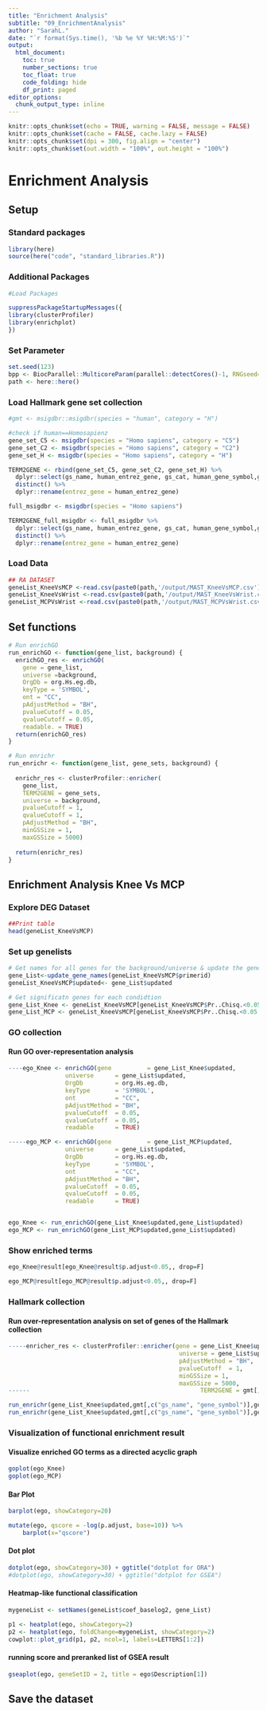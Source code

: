 ```yaml
---
title: "Enrichment Analysis"
subtitle: "09_EnrichmentAnalysis"
author: "SarahL."
date: "`r format(Sys.time(), '%b %e %Y %H:%M:%S')`"
output: 
  html_document:
    toc: true
    number_sections: true   
    toc_float: true
    code_folding: hide
    df_print: paged
editor_options:
  chunk_output_type: inline
---
```


```r
knitr::opts_chunk$set(echo = TRUE, warning = FALSE, message = FALSE)
knitr::opts_chunk$set(cache = FALSE, cache.lazy = FALSE)
knitr::opts_chunk$set(dpi = 300, fig.align = "center")
knitr::opts_chunk$set(out.width = "100%", out.height = "100%")
```


# Enrichment Analysis

## Setup

### Standard packages

```r
library(here)
source(here("code", "standard_libraries.R"))
```

### Additional Packages


```r
#Load Packages

suppressPackageStartupMessages({
library(clusterProfiler)
library(enrichplot)
})

```

### Set Parameter

```r
set.seed(123)
bpp <- BiocParallel::MulticoreParam(parallel::detectCores()-1, RNGseed=100)
path <- here::here()
```


### Load  Hallmark gene set collection

```r

#gmt <- msigdbr::msigdbr(species = "human", category = "H")

#check if human==Homosapienz
gene_set_C5 <- msigdbr(species = "Homo sapiens", category = "C5")
gene_set_C2 <- msigdbr(species = "Homo sapiens", category = "C2")
gene_set_H <- msigdbr(species = "Homo sapiens", category = "H")

TERM2GENE <- rbind(gene_set_C5, gene_set_C2, gene_set_H) %>% 
  dplyr::select(gs_name, human_entrez_gene, gs_cat, human_gene_symbol,gs_id) %>% 
  distinct() %>% 
  dplyr::rename(entrez_gene = human_entrez_gene)

full_msigdbr <- msigdbr(species = "Homo sapiens")

TERM2GENE_full_msigdbr <- full_msigdbr %>% 
  dplyr::select(gs_name, human_entrez_gene, gs_cat, human_gene_symbol,gs_id) %>% 
  distinct() %>% 
  dplyr::rename(entrez_gene = human_entrez_gene)

```

### Load Data

```r
## RA DATASET
geneList_KneeVsMCP <-read.csv(paste0(path,'/output/MAST_KneeVsMCP.csv'))
geneList_KneeVsWrist <-read.csv(paste0(path,'/output/MAST_KneeVsWrist.csv'))
geneList_MCPVsWrist <-read.csv(paste0(path,'/output/MAST_MCPVsWrist.csv'))
```


## Set functions

```r
# Run enrichGO
run_enrichGO <- function(gene_list, background) {
  enrichGO_res <- enrichGO(
    gene = gene_list,
    universe =background,
    OrgDb = org.Hs.eg.db,
    keyType = 'SYMBOL',
    ont = "CC",
    pAdjustMethod = "BH",
    pvalueCutoff = 0.05,
    qvalueCutoff = 0.05,
    readable. = TRUE)
  return(enrichGO_res) 
}

# Run enrichr
run_enrichr <- function(gene_list, gene_sets, background) {
  
  enrichr_res <- clusterProfiler::enricher(
    gene_list,
    TERM2GENE = gene_sets,
    universe = background,
    pvalueCutoff = 1,
    qvalueCutoff = 1,
    pAdjustMethod = "BH",
    minGSSize = 1, 
    maxGSSize = 5000)
 
  return(enrichr_res) 
}

```


## Enrichment Analysis Knee Vs MCP

### Explore DEG Dataset

```r
##Print table
head(geneList_KneeVsMCP)

```

### Set up genelists
```r
# Get names for all genes for the background/universe & update the gene symbols 
gene_List<-update_gene_names(geneList_KneeVsMCP$primerid)
geneList_KneeVsMCP$updated<- gene_List$updated

# Get significatn genes for each condidtion
gene_List_Knee <- geneList_KneeVsMCP[geneList_KneeVsMCP$Pr..Chisq.<0.05 & geneList_KneeVsMCP$coef_baselog2< -0.1,, drop=F] #genes for cond1
gene_List_MCP <- geneList_KneeVsMCP[geneList_KneeVsMCP$Pr..Chisq.<0.05 & geneList_KneeVsMCP$coef_baselog2> 0.1,, drop=F] #genes for cond2

```

### GO collection

#### Run GO over-representation analysis

```r
----ego_Knee <- enrichGO(gene          = gene_List_Knee$updated,
                universe      = gene_List$updated,
                OrgDb         = org.Hs.eg.db,
                keyType       = 'SYMBOL',
                ont           = "CC",
                pAdjustMethod = "BH",
                pvalueCutoff  = 0.05,
                qvalueCutoff  = 0.05,
                readable      = TRUE)

-----ego_MCP <- enrichGO(gene          = gene_List_MCP$updated,
                universe      = gene_List$updated,
                OrgDb         = org.Hs.eg.db,
                keyType       = 'SYMBOL',
                ont           = "CC",
                pAdjustMethod = "BH",
                pvalueCutoff  = 0.05,
                qvalueCutoff  = 0.05,
                readable      = TRUE)


ego_Knee <- run_enrichGO(gene_List_Knee$updated,gene_List$updated)
ego_MCP <- run_enrichGO(gene_List_MCP$updated,gene_List$updated)
```
### Show enriched terms

```r
ego_Knee@result[ego_Knee@result$p.adjust<0.05,, drop=F]

ego_MCP@result[ego_MCP@result$p.adjust<0.05,, drop=F]

```



### Hallmark collection

#### Run over-representation analysis on set of genes of the Hallmark collection


```r
-----enricher_res <- clusterProfiler::enricher(gene = gene_List_Knee$updated,
                                                universe = gene_List$updated,
                                                pAdjustMethod = "BH",
                                                pvalueCutoff  = 1,
                                                minGSSize = 1,
                                                maxGSSize = 5000,
------                                                TERM2GENE = gmt[,c("gs_name", "gene_symbol")])

run_enrichr(gene_List_Knee$updated,gmt[,c("gs_name", "gene_symbol")],gene_List$updated)
run_enrichr(gene_List_Knee$updated,gmt[,c("gs_name", "gene_symbol")],gene_List$updated)

```



### Visualization of functional enrichment result

#### Visualize enriched GO terms as a directed acyclic graph

```r
goplot(ego_Knee)
goplot(ego_MCP)
```

#### Bar Plot

```r
barplot(ego, showCategory=20) 

mutate(ego, qscore = -log(p.adjust, base=10)) %>% 
    barplot(x="qscore")
```

#### Dot plot

```r
dotplot(ego, showCategory=30) + ggtitle("dotplot for ORA")
#dotplot(ego, showCategory=30) + ggtitle("dotplot for GSEA")
```

#### Heatmap-like functional classification

```r
mygeneList <- setNames(geneList$coef_baselog2, gene_List)

p1 <- heatplot(ego, showCategory=2)
p2 <- heatplot(ego, foldChange=mygeneList, showCategory=2)
cowplot::plot_grid(p1, p2, ncol=1, labels=LETTERS[1:2])

```

#### running score and preranked list of GSEA result

```r
gseaplot(ego, geneSetID = 2, title = ego$Description[1])

```







## Save the dataset

```r

```
